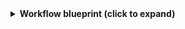 <details>
<summary><b>Workflow blueprint (click to expand)</b></summary>

```json showLineNumbers
{
  "identifier": "githubWorkflow",
  "title": "Workflow",
  "icon": "Github",
  "schema": {
    "properties": {
      "path": {
        "title": "Path",
        "type": "string"
      },
      "status": {
        "title": "Status",
        "type": "string",
        "enum": [
          "active",
          "deleted",
          "disabled_fork",
          "disabled_inactivity",
          "disabled_manually"
        ],
        "enumColors": {
          "active": "green",
          "deleted": "red"
        }
      },
      "createdAt": {
        "title": "Created At",
        "type": "string",
        "format": "date-time"
      },
      "updatedAt": {
        "title": "Updated At",
        "type": "string",
        "format": "date-time"
      },
      "deletedAt": {
        "title": "Deleted At",
        "type": "string",
        "format": "date-time"
      },
      "link": {
        "title": "Link",
        "type": "string",
        "format": "url"
      }
    },
    "required": []
  },
  "mirrorProperties": {},
  "calculationProperties": {},
  "relations": {
    "repository": {
      "title": "Repository",
      "target": "githubRepository",
      "required": false,
      "many": false
    }
  }
}
```

</details>
